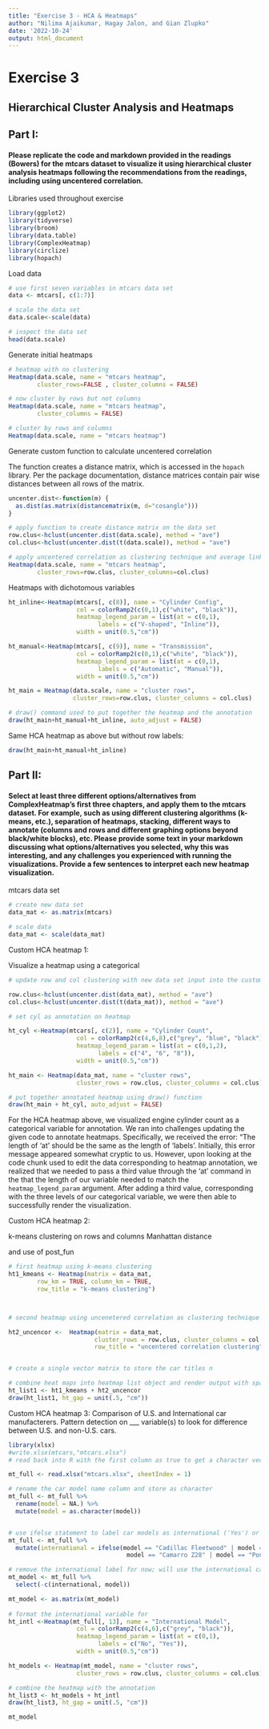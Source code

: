 ```yaml
---
title: "Exercise 3 - HCA & Heatmaps"
author: "Nilima Ajaikumar, Hagay Jalon, and Gian Zlupko"
date: '2022-10-24'
output: html_document
---
```



# Exercise 3
## Hierarchical Cluster Analysis and Heatmaps

## Part I: 
#### Please replicate the code and markdown provided in the readings (Bowers) for the mtcars dataset to visualize it using hierarchical cluster analysis heatmaps following the recommendations from the readings, including using uncentered correlation.


Libraries used throughout exercise 
```r
library(ggplot2)
library(tidyverse) 
library(broom)
library(data.table) 
library(ComplexHeatmap)
library(circlize)
library(hopach)
```

Load data 
```r
# use first seven variables in mtcars data set 
data <- mtcars[, c(1:7)]

# scale the data set 
data.scale<-scale(data)

# inspect the data set 
head(data.scale)
```

Generate initial heatmaps 
```r
# heatmap with no clustering
Heatmap(data.scale, name = "mtcars heatmap", 
        cluster_rows=FALSE , cluster_columns = FALSE)

# now cluster by rows but not columns 
Heatmap(data.scale, name = "mtcars heatmap", 
        cluster_columns = FALSE)
```


```r
# cluster by rows and columns 
Heatmap(data.scale, name = "mtcars heatmap")
```

Generate custom function to calculate uncentered correlation

The function creates a distance matrix, which is accessed in the `hopach` library. Per the package documentation, distance matrices contain pair wise distances between all rows of the matrix.

```r
uncenter.dist<-function(m) {
  as.dist(as.matrix(distancematrix(m, d="cosangle")))
}

```



```r
# apply function to create distance matrix on the data set
row.clus<-hclust(uncenter.dist(data.scale), method = "ave")
col.clus<-hclust(uncenter.dist(t(data.scale)), method = "ave")

# apply uncentered correlation as clustering technique and average linkage as agglomeration method 
Heatmap(data.scale, name = "mtcars heatmap", 
        cluster_rows=row.clus, cluster_columns=col.clus)

```


Heatmaps with dichotomous variables 
```r

ht_inline<-Heatmap(mtcars[, c(8)], name = "Cylinder Config",
                   col = colorRamp2(c(0,1),c("white", "black")),
                   heatmap_legend_param = list(at = c(0,1),
                         labels = c("V-shaped", "Inline")),
                   width = unit(0.5,"cm"))

ht_manual<-Heatmap(mtcars[, c(9)], name = "Transmission",
                   col = colorRamp2(c(0,1),c("white", "black")),
                   heatmap_legend_param = list(at = c(0,1),
                         labels = c("Automatic", "Manual")),
                   width = unit(0.5,"cm"))
```


```r
ht_main = Heatmap(data.scale, name = "cluster rows",
                  cluster_rows=row.clus, cluster_columns = col.clus)

# draw() command used to put together the heatmap and the annotation 
draw(ht_main+ht_manual+ht_inline, auto_adjust = FALSE) 
```

Same HCA heatmap as above but without row labels: 
```r
draw(ht_main+ht_manual+ht_inline) 
```


## Part II: 

#### Select at least three different options/alternatives from ComplexHeatmap's first three chapters, and apply them to the mtcars dataset. For example, such as using different clustering algorithms (k-means, etc.), separation of heatmaps, stacking, different ways to annotate (columns and rows and different graphing options beyond black/white blocks), etc. Please provide some text in your markdown discussing what options/alternatives you selected, why this was interesting, and any challenges you experienced with running the visualizations. Provide a few sentences to interpret each new heatmap visualization.


mtcars data set 

```r
# create new data set 
data_mat <- as.matrix(mtcars) 

# scale data 
data_mat <- scale(data_mat) 
```

Custom HCA heatmap 1: 

Visualize a heatmap using a categorical 


```r

# update row and col clustering with new data set input into the custom functions created 

row.clus<-hclust(uncenter.dist(data_mat), method = "ave")
col.clus<-hclust(uncenter.dist(t(data_mat)), method = "ave")

# set cyl as annotation on heatmap 

ht_cyl <-Heatmap(mtcars[, c(2)], name = "Cylinder Count",
                   col = colorRamp2(c(4,6,8),c("grey", "blue", "black")),
                   heatmap_legend_param = list(at = c(0,1,2),
                         labels = c("4", "6", "8")),
                   width = unit(0.5,"cm"))

ht_main <- Heatmap(data_mat, name = "cluster rows", 
                   cluster_rows = row.clus, cluster_columns = col.clus)

# put together annotated heatmap using draw() function 
draw(ht_main + ht_cyl, auto_adjust = FALSE) 

```
 
For the HCA heatmap above, we visualized engine cylinder count as a categorical variable for annotation. We ran into challenges updating the given code to annotate heatmaps. Specifically, we received the error: "The length of 'at' should be the same as the length of 'labels'. Initially, this error message appeared somewhat cryptic to us. However, upon looking at the code chunk used to edit the data corresponding to heatmap annotation, we realized that we needed to pass a third value through the 'at' command in the that the length of our variable needed to match the `heatmap_legend_param` argument. After adding a third value, corresponding with the three levels of our categorical variable, we were then able to successfully render the visualization.


Custom HCA heatmap 2: 

k-means clustering on rows and columns Manhattan distance 

and use of post_fun 


```r

# first heatmap using k-means clustering 
ht1_kmeans <- Heatmap(matrix = data_mat, 
        row_km = TRUE, column_km = TRUE, 
        row_title = "k-means clustering")



# second heatmap using uncenetered correlation as clustering technique 

ht2_uncencor <-  Heatmap(matrix = data_mat, 
                        cluster_rows = row.clus, cluster_columns = col.clus, 
                        row_title = "uncentered correlation clustering") 


# create a single vector matrix to store the car titles n  

# combine heat maps into heatmap list object and render output with space between 
ht_list1 <- ht1_kmeans + ht2_uncencor
draw(ht_list1, ht_gap = unit(.5, "cm"))


```


Custom HCA heatmap 3: 
Comparison of U.S. and International car manufacterers. Pattern detection on ___ variable(s) to look for difference between U.S. and non-U.S. cars. 
 
```r

library(xlsx) 
#write.xlsx(mtcars,"mtcars.xlsx") 
# read back into R with the first column as true to get a character vector 

mt_full <- read.xlsx("mtcars.xlsx", sheetIndex = 1) 

# rename the car model name column and store as character 
mt_full <- mt_full %>% 
  rename(model = NA.) %>% 
  mutate(model = as.character(model)) 


# use ifelse statement to label car models as international ('Yes') or American ('No')
mt_full <- mt_full %>% 
  mutate(international = ifelse(model == "Cadillac Fleetwood" | model == "Lincoln Continental" | model == "Chrysler Imperial" | model == "Dodge Challenger" | 
                                 model == "Camarro Z28" | model == "Pontiac Firebird" | model == "Ford Pantera L", "No", "Yes")) 

# remove the international label for now; will use the international categorical variable to annotate the heatmap
mt_model <- mt_full %>% 
  select(-c(international, model)) 

mt_model <- as.matrix(mt_model) 
 
# format the international variable for
ht_intl <-Heatmap(mt_full[, 13], name = "International Model",
                   col = colorRamp2(c(4,6),c("grey", "black")),
                   heatmap_legend_param = list(at = c(0,1),
                         labels = c("No", "Yes")),
                   width = unit(0.5,"cm"))

ht_models <- Heatmap(mt_model, name = "cluster rows", 
                   cluster_rows = row.clus, cluster_columns = col.clus)

# combine the heatmap with the annotation 
ht_list3 <- ht_models + ht_intl
draw(ht_list3, ht_gap = unit(.5, "cm"))

mt_model 
```
 








